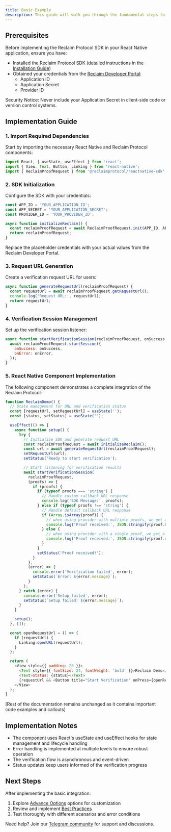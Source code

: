 ```yaml
---
title: Basic Example
description: This guide will walk you through the fundamental steps to integrate Reclaim's proof verification system into your React Native application.
---
```


## Prerequisites

Before implementing the Reclaim Protocol SDK in your React Native application, ensure you have:

- Installed the Reclaim Protocol SDK (detailed instructions in the [Installation Guide](./installation))
- Obtained your credentials from the [Reclaim Developer Portal](https://dev.reclaimprotocol.org/):
  - Application ID
  - Application Secret
  - Provider ID

<Callout type="warning">Security Notice: Never include your Application Secret in client-side code or version control systems.</Callout>

## Implementation Guide

### 1. Import Required Dependencies

Start by importing the necessary React Native and Reclaim Protocol components:

```javascript
import React, { useState, useEffect } from 'react';
import { View, Text, Button, Linking } from 'react-native';
import { ReclaimProofRequest } from '@reclaimprotocol/reactnative-sdk';
```

### 2. SDK Initialization

Configure the SDK with your credentials:

```javascript
const APP_ID = 'YOUR_APPLICATION_ID';
const APP_SECRET = 'YOUR_APPLICATION_SECRET';
const PROVIDER_ID = 'YOUR_PROVIDER_ID';

async function initializeReclaim() {
  const reclaimProofRequest = await ReclaimProofRequest.init(APP_ID, APP_SECRET, PROVIDER_ID);
  return reclaimProofRequest;
}
```

<Callout type="info">
Replace the placeholder credentials with your actual values from the Reclaim Developer Portal.
</Callout>

### 3. Request URL Generation

Create a verification request URL for users:

```javascript
async function generateRequestUrl(reclaimProofRequest) {
  const requestUrl = await reclaimProofRequest.getRequestUrl();
  console.log('Request URL:', requestUrl);
  return requestUrl;
}
```

### 4. Verification Session Management

Set up the verification session listener:

```javascript
async function startVerificationSession(reclaimProofRequest, onSuccess, onError) {
  await reclaimProofRequest.startSession({
    onSuccess: onSuccess,
    onError: onError,
  });
}
```

### 5. React Native Component Implementation

The following component demonstrates a complete integration of the Reclaim Protocol:

```javascript
function ReclaimDemo() {
  // State management for URL and verification status
  const [requestUrl, setRequestUrl] = useState('');
  const [status, setStatus] = useState('');

  useEffect(() => {
    async function setup() {
      try {
        // Initialize SDK and generate request URL
        const reclaimProofRequest = await initializeReclaim();
        const url = await generateRequestUrl(reclaimProofRequest);
        setRequestUrl(url);
        setStatus('Ready to start verification');

        // Start listening for verification results
        await startVerificationSession(
          reclaimProofRequest,
          (proofs) => {
            if (proofs) {
              if (typeof proofs === 'string') {
                // Handle custom callback URL response
                console.log('SDK Message:', proofs);
              } else if (typeof proofs !== 'string') {
                // Handle default callback URL response
                if (Array.isArray(proof)) {
                  // when using provider with multiple proofs, we get an array of proofs
                  console.log('Proof received:', JSON.stringify(proof.map(p => p.claimData.context)));
                } else {
                  // when using provider with a single proof, we get a single proof object
                  console.log('Proof received:', JSON.stringify(proof.claimData.context));
                }
              }
              setStatus('Proof received!');
            }
          },
          (error) => {
            console.error('Verification failed', error);
            setStatus(`Error: ${error.message}`);
          }
        );
      } catch (error) {
        console.error('Setup failed', error);
        setStatus(`Setup failed: ${error.message}`);
      }
    }

    setup();
  }, []);

  const openRequestUrl = () => {
    if (requestUrl) {
      Linking.openURL(requestUrl);
    }
  };

  return (
    <View style={{ padding: 20 }}>
      <Text style={{ fontSize: 24, fontWeight: 'bold' }}>Reclaim Demo</Text>
      <Text>Status: {status}</Text>
      {requestUrl && <Button title="Start Verification" onPress={openRequestUrl} />}
    </View>
  );
}
```

[Rest of the documentation remains unchanged as it contains important code examples and callouts]

## Implementation Notes

- The component uses React's useState and useEffect hooks for state management and lifecycle handling
- Error handling is implemented at multiple levels to ensure robust operation
- The verification flow is asynchronous and event-driven
- Status updates keep users informed of the verification progress

## Next Steps

After implementing the basic integration:

1. Explore [Advance Options](../advance-options/advance-options) options for customization
2. Review and implement [Best Practices](./best-practices)
3. Test thoroughly with different scenarios and error conditions

Need help? Join our [Telegram community](https://t.me/protocolreclaim) for support and discussions.
